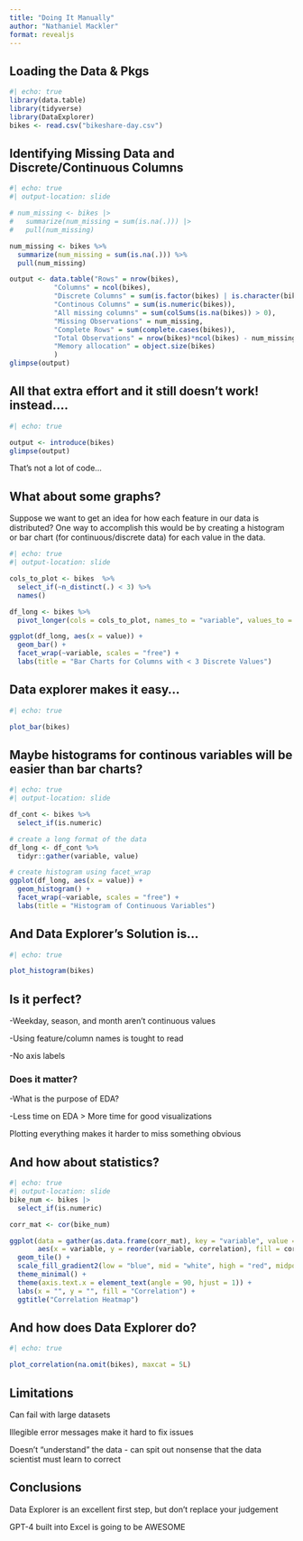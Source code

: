 ```yaml
---
title: "Doing It Manually"
author: "Nathaniel Mackler"
format: revealjs
---
```


## Loading the Data & Pkgs

```r
#| echo: true
library(data.table)
library(tidyverse)
library(DataExplorer)
bikes <- read.csv("bikeshare-day.csv")
```

## Identifying Missing Data and Discrete/Continuous Columns

```r
#| echo: true
#| output-location: slide

# num_missing <- bikes |>
#   summarize(num_missing = sum(is.na(.))) |>
#   pull(num_missing)

num_missing <- bikes %>%
  summarize(num_missing = sum(is.na(.))) %>%
  pull(num_missing)

output <- data.table("Rows" = nrow(bikes),
           "Columns" = ncol(bikes),
           "Discrete Columns" = sum(is.factor(bikes) | is.character(bikes)),
           "Continous Columns" = sum(is.numeric(bikes)),
           "All missing columns" = sum(colSums(is.na(bikes)) > 0),
           "Missing Observations" = num_missing,
           "Complete Rows" = sum(complete.cases(bikes)),
           "Total Observations" = nrow(bikes)*ncol(bikes) - num_missing,
           "Memory allocation" = object.size(bikes)
           )
glimpse(output)
```


## All that extra effort and it still doesn't work! instead....

```r
#| echo: true

output <- introduce(bikes)
glimpse(output)
```

That's not a lot of code...

## What about some graphs?

Suppose we want to get an idea for how each feature in our data is distributed? One way to accomplish this would be by creating a histogram or bar chart (for continuous/discrete data) for each value in the data. 

```r
#| echo: true
#| output-location: slide

cols_to_plot <- bikes  %>%
  select_if(~n_distinct(.) < 3) %>%
  names()

df_long <- bikes %>%
  pivot_longer(cols = cols_to_plot, names_to = "variable", values_to = "value")

ggplot(df_long, aes(x = value)) +
  geom_bar() +
  facet_wrap(~variable, scales = "free") +
  labs(title = "Bar Charts for Columns with < 3 Discrete Values")
```


## Data explorer makes it easy...

```r
#| echo: true

plot_bar(bikes)
```

## Maybe histograms for continous variables will be easier than bar charts?

```r
#| echo: true
#| output-location: slide

df_cont <- bikes %>% 
  select_if(is.numeric)

# create a long format of the data
df_long <- df_cont %>% 
  tidyr::gather(variable, value)

# create histogram using facet_wrap
ggplot(df_long, aes(x = value)) +
  geom_histogram() +
  facet_wrap(~variable, scales = "free") +
  labs(title = "Histogram of Continuous Variables")

```


## And Data Explorer's Solution is...

```r
#| echo: true

plot_histogram(bikes)

```

## Is it perfect? 

-Weekday, season, and month aren't continuous values

-Using feature/column names is tought to read

-No axis labels

### Does it matter?

-What is the purpose of EDA? 

-Less time on EDA > More time for good visualizations

Plotting everything makes it harder to miss something obvious

## And how about statistics? 

```r
#| echo: true
#| output-location: slide
bike_num <- bikes |>
  select_if(is.numeric)

corr_mat <- cor(bike_num)

ggplot(data = gather(as.data.frame(corr_mat), key = "variable", value = "correlation"), 
       aes(x = variable, y = reorder(variable, correlation), fill = correlation)) +
  geom_tile() +
  scale_fill_gradient2(low = "blue", mid = "white", high = "red", midpoint = 0) +
  theme_minimal() +
  theme(axis.text.x = element_text(angle = 90, hjust = 1)) +
  labs(x = "", y = "", fill = "Correlation") +
  ggtitle("Correlation Heatmap")

```

## And how does Data Explorer do? 

```r
#| echo: true

plot_correlation(na.omit(bikes), maxcat = 5L)

```

## Limitations

Can fail with large datasets

Illegible error messages make it hard to fix issues

Doesn't "understand" the data - can spit out nonsense that the data scientist must learn to correct

## Conclusions

Data Explorer is an excellent first step, but don't replace your judgement 

GPT-4 built into Excel is going to be AWESOME